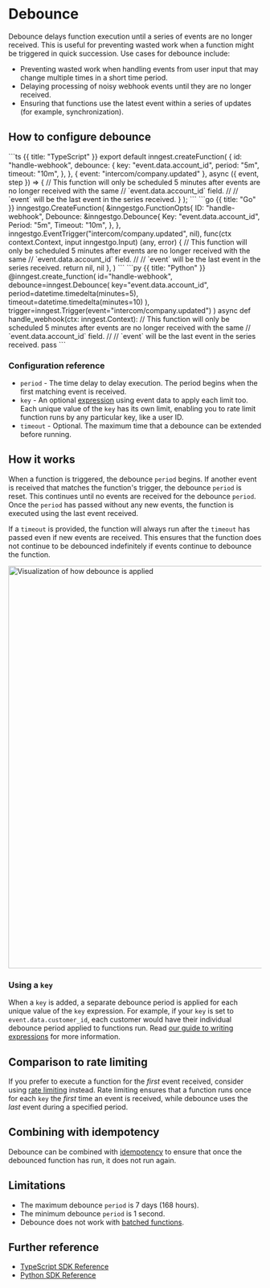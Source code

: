 

# Debounce

Debounce delays function execution until a series of events are no longer received. This is useful for preventing wasted work when a function might be triggered in quick succession. Use cases for debounce include:

* Preventing wasted work when handling events from user input that may change multiple times in a short time period.
* Delaying processing of noisy webhook events until they are no longer received.
* Ensuring that functions use the latest event within a series of updates (for example, synchronization).

## How to configure debounce

<CodeGroup>
```ts {{ title: "TypeScript" }}
export default inngest.createFunction(
  {
    id: "handle-webhook",
    debounce: {
      key: "event.data.account_id",
      period: "5m",
      timeout: "10m",
    },
  },
  { event: "intercom/company.updated" },
  async ({ event, step }) => {
    // This function will only be scheduled 5 minutes after events are no longer received with the same
    // `event.data.account_id` field.
    //
    // `event` will be the last event in the series received.
  }
);
```
```go {{ title: "Go" }}
inngestgo.CreateFunction(
  &inngestgo.FunctionOpts{
    ID: "handle-webhook",
    Debounce: &inngestgo.Debounce{
      Key: "event.data.account_id",
      Period: "5m",
      Timeout: "10m",
    },
  },
  inngestgo.EventTrigger("intercom/company.updated", nil),
  func(ctx context.Context, input inngestgo.Input) (any, error) {
    // This function will only be scheduled 5 minutes after events are no longer received with the same
    // `event.data.account_id` field.
    //
    // `event` will be the last event in the series received.
    return nil, nil
  },
)
```
```py {{ title: "Python" }}
@inngest.create_function(
    id="handle-webhook",
    debounce=inngest.Debounce(
        key="event.data.account_id",
        period=datetime.timedelta(minutes=5),
        timeout=datetime.timedelta(minutes=10)
    ),
    trigger=inngest.Trigger(event="intercom/company.updated")
)
async def handle_webhook(ctx: inngest.Context):
    // This function will only be scheduled 5 minutes after events are no longer received with the same
    // `event.data.account_id` field.
    //
    // `event` will be the last event in the series received.
    pass
```
</CodeGroup>

### Configuration reference

* `period` - The time delay to delay execution. The period begins when the first matching event is received.
* `key` - An optional [expression](/docs/guides/writing-expressions) using event data to apply each limit too. Each unique value of the `key` has its own limit, enabling you to rate limit function runs by any particular key, like a user ID.
* `timeout` - Optional. The maximum time that a debounce can be extended before running.

## How it works

When a function is triggered, the debounce `period` begins. If another event is received that matches the function's trigger, the debounce `period` is reset.  This continues until no events are received for the debounce `period`.  Once the `period` has passed without any new events, the function is executed using the last event received.

If a `timeout` is provided, the function will always run after the `timeout` has passed even if new events are received. This ensures that the function does not continue to be debounced indefinitely if events continue to debounce the function.

<img
  src="/assets/docs/reference/debounce.png"
  width="800"
  height={337}
  quality="95"
  alt="Visualization of how debounce is applied"
/>

### Using a `key`

When a `key` is added, a separate debounce period is applied for each unique value of the `key` expression. For example, if your `key` is set to `event.data.customer_id`, each customer would have their individual debounce period applied to functions run. Read [our guide to writing expressions](/docs/guides/writing-expressions) for more information.

## Comparison to rate limiting

If you prefer to execute a function for the _first_ event received, consider using [rate limiting](/docs/guides/rate-limiting) instead. Rate limiting ensures that a function runs once for each `key` the *first* time an event is received, while debounce uses the *last* event during a specified period.

## Combining with idempotency

Debounce can be combined with [idempotency](/docs/guides/handling-idempotency#at-the-function-level-the-consumer) to ensure that once the debounced function has run, it does not run again.

## Limitations

* The maximum debounce `period` is 7 days (168 hours).
* The minimum debounce `period` is 1 second.
* Debounce does not work with [batched functions](/docs/guides/batching).

## Further reference

* [TypeScript SDK Reference](/docs/reference/functions/debounce)
* [Python SDK Reference](/docs/reference/python/functions/create#configuration)